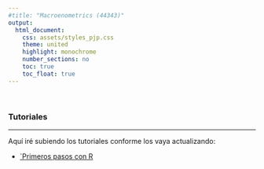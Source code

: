 ```yaml
---
#title: "Macroenometrics (44343)"
output:
  html_document:
    css: assets/styles_pjp.css
    theme: united
    highlight: monochrome 
    number_sections: no
    toc: true
    toc_float: true
---
```


<br>

### Tutoriales

-------------------

Aquí iré subiendo los tutoriales conforme los vaya actualizando:



- [`Primeros pasos con R](./tutoriales/tt_02_primeros-pasos-con-R_v2.html){target="_blank"}

